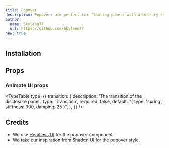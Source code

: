 ```yaml
---
title: Popover
description: Popovers are perfect for floating panels with arbitrary content like navigation menus, mobile menus and flyout menus.
author:
  name: Skyleen77
  url: https://github.com/Skyleen77
new: true
---
```


<ComponentPreview name="headless-popover-demo" />

## Installation

<ComponentInstallation name="headless-popover" />

## Props

<div className="flex flex-row gap-x-3">
  <ExternalLink href="https://headlessui.com/react/popover" text="Docs" />
  <ExternalLink
    href="https://headlessui.com/react/popover#component-api"
    text="API Reference"
  />
</div>

### Animate UI props

<TypeTable
  type={{
    transition: {
      description: 'The transition of the disclosure panel',
      type: 'Transition',
      required: false,
      default: "{ type: 'spring', stiffness: 300, damping: 25 }",
    },
  }}
/>

## Credits

- We use [Headless UI](https://headlessui.com/react/popover) for the popover component.
- We take our inspiration from [Shadcn UI](https://ui.shadcn.com/docs/components/popover) for the popover style.
